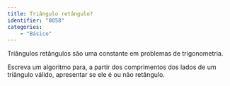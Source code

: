 ```yaml
---
title: Triângulo retângulo?
identifier: "0058"
categories:
    - "Básico"
---
```

::: {#exr-0058}
Triângulos retângulos são uma constante em problemas de trigonometria.

Escreva um algoritmo para, a partir dos comprimentos dos lados de um triângulo válido, apresentar se ele é ou não retângulo.
:::